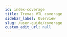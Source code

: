 ```yaml
---
id: index-coverage
title: Trevas VTL coverage
sidebar_label: Overview
slug: /user-guide/coverage
custom_edit_url: null
---
```



<div>
	<div className="row">
		<div className="col">
			<Card
				title="General purpose operators"
				page="coverage/general-operators"
			/>
		</div>
		<div className="col">
			<Card
				title="Join operators"
				page={useBaseUrl('/user-guide/coverage/join-operators')}
			/>
		</div>
		<div className="col">
			<Card
				title="String operators"
				page={useBaseUrl('/user-guide/coverage/string-operators')}
			/>
		</div>
	</div>
	<div className="row">
		<div className="col">
			<Card
				title="Numeric operators"
				page={useBaseUrl('/user-guide/coverage/numeric-operators')}
			/>
		</div>
		<div className="col">
			<Card
				title="Comparison operators"
				page={useBaseUrl('/user-guide/coverage/comparison-operators')}
			/>
		</div>
		<div className="col">
			<Card
				title="Boolean operators"
				page={useBaseUrl('/user-guide/coverage/boolean-operators')}
			/>
		</div>
	</div>
	<div className="row">
		<div className="col">
			<Card
				title="Time operators"
				page={useBaseUrl('/user-guide/coverage/time-operators')}
			/>
		</div>
		<div className="col">
			<Card
				title="Set operators"
				page={useBaseUrl('/user-guide/coverage/set-operators')}
			/>
		</div>
		<div className="col">
			<Card
				title="Hierarchical aggregation"
				page={useBaseUrl('/user-guide/coverage/hierarchical-aggregation')}
			/>
		</div>
	</div>
	<div className="row">
		<div className="col">
			<Card
				title="Aggregate operators"
				page={useBaseUrl('/user-guide/coverage/aggregate-operators')}
			/>
		</div>
		<div className="col">
			<Card
				title="Analytic operators"
				page={useBaseUrl('/user-guide/coverage/analytic-operators')}
			/>
		</div>
		<div className="col">
			<Card
				title="Data validation operators"
				page={useBaseUrl('/user-guide/coverage/data-validation-operators')}
			/>
		</div>
	</div>
	<div className="row">
		<div className="col">
			<Card
				title="Conditional operators"
				page={useBaseUrl('/user-guide/coverage/conditional-operators')}
			/>
		</div>
		<div className="col">
			<Card
				title="Clause operators"
				page={useBaseUrl('/user-guide/coverage/clause-operators')}
			/>
		</div>
	</div>
</div>
